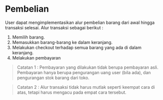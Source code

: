 # Pembelian 


User dapat mengimplementasikan alur pembelian barang dari awal hingga transaksi selesai.
Alur transaksi sebagai berikut :

1. Memilih barang.
2. Memasukkan barang-barang ke dalam keranjang.
3. Melakukan checkout terhadap semua barang yang ada di dalam keranjang.
4. Melakukan pembayaran

> Catatan 1 :
> Pembayaran yang dilakukan tidak berupa pembayaran asli. Pembayaran hanya berupa pengurangan uang user (bila ada), dan pengurangan stok barang dari toko.

> Catatan 2 :
> Alur transaksi tidak harus mutlak seperti keempat cara di atas, tetapi harus mengacu pada empat cara tersebut.